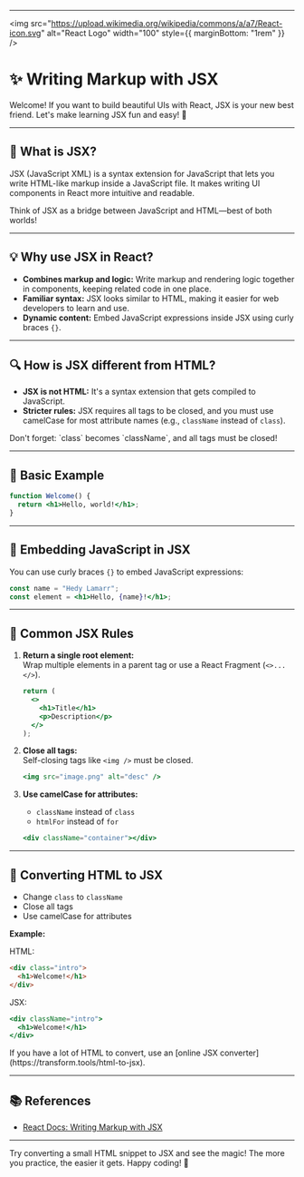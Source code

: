 
---

<img
  src="https://upload.wikimedia.org/wikipedia/commons/a/a7/React-icon.svg"
  alt="React Logo"
  width="100"
  style={{ marginBottom: "1rem" }}
/>

# ✨ Writing Markup with JSX

Welcome! If you want to build beautiful UIs with React, JSX is your new best friend. Let's make learning JSX fun and easy! 🚀

---

## 🤔 What is JSX?

JSX (JavaScript XML) is a syntax extension for JavaScript that lets you write HTML-like markup inside a JavaScript file. It makes writing UI components in React more intuitive and readable.

<Callout type="info">
  Think of JSX as a bridge between JavaScript and HTML—best of both worlds!
</Callout>

---

## 💡 Why use JSX in React?

- **Combines markup and logic:** Write markup and rendering logic together in components, keeping related code in one place.
- **Familiar syntax:** JSX looks similar to HTML, making it easier for web developers to learn and use.
- **Dynamic content:** Embed JavaScript expressions inside JSX using curly braces `{}`.

---

## 🔍 How is JSX different from HTML?

- **JSX is not HTML:** It's a syntax extension that gets compiled to JavaScript.
- **Stricter rules:** JSX requires all tags to be closed, and you must use camelCase for most attribute names (e.g., `className` instead of `class`).

<Callout type="warning">
  Don't forget: `class` becomes `className`, and all tags must be closed!
</Callout>

---

## 📝 Basic Example

```jsx
function Welcome() {
  return <h1>Hello, world!</h1>;
}
```

---

## 🧩 Embedding JavaScript in JSX

You can use curly braces `{}` to embed JavaScript expressions:

```jsx
const name = "Hedy Lamarr";
const element = <h1>Hello, {name}!</h1>;
```

---

## 📏 Common JSX Rules

1. **Return a single root element:**  
   Wrap multiple elements in a parent tag or use a React Fragment (`<>...</>`).

   ```jsx
   return (
     <>
       <h1>Title</h1>
       <p>Description</p>
     </>
   );
   ```

2. **Close all tags:**  
   Self-closing tags like `<img />` must be closed.

   ```jsx
   <img src="image.png" alt="desc" />
   ```

3. **Use camelCase for attributes:**  
   - `className` instead of `class`
   - `htmlFor` instead of `for`

   ```jsx
   <div className="container"></div>
   ```

---

## 🔄 Converting HTML to JSX

- Change `class` to `className`
- Close all tags
- Use camelCase for attributes

**Example:**

HTML:
```html
<div class="intro">
  <h1>Welcome!</h1>
</div>
```

JSX:
```jsx
<div className="intro">
  <h1>Welcome!</h1>
</div>
```

<Callout type="info">
  If you have a lot of HTML to convert, use an [online JSX converter](https://transform.tools/html-to-jsx).
</Callout>

---

## 📚 References

- [React Docs: Writing Markup with JSX](https://react.dev/learn/writing-markup-with-jsx)

---

<Callout type="success">
  Try converting a small HTML snippet to JSX and see the magic! The more you practice, the easier it gets. Happy coding! 🎉
</Callout>
